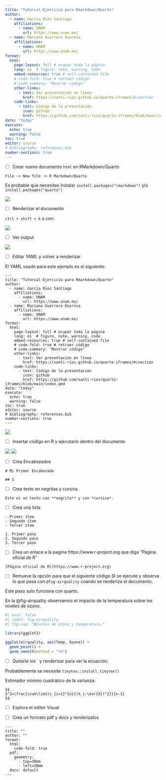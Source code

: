 ```yaml
---
title: "Tutorial-Ejercicio para Rmarkdown/Quarto"
author:
  - name: Garcia Rios Santiago
    affiliations:
      - name: UNAM
        url: https://www.unam.mx/
  - name: Mariana Guerrero Osornio
    affiliations:
      - name: UNAM
        url: https://www.unam.mx/
format: 
  html:
    page-layout: full # ocupar toda la página
    lang: es  # figure, note, warning, code
    embed-resources: true # self-contained file
    # code-fold: true # retraer código
    # code-summary: "Mostrar código"
    other-links:
      - text: Ver presentación en línea
        href: https://santi-rios.github.io/quarto-iframes/#/section
    code-links:
      - text: Código de la presentación
        icon: github
        href: https://github.com/santi-rios/quarto-iframes/blob/main/index.qmd
date: "today"
execute:
  echo: true  
  warning: false
toc: true
editor: source
# bibliography: references.bib  
number-sections: true
---
```


- [ ] Crear nuevo documento `html` en RMarkdown/Quarto

`File -> New file -> R Markdown/Quarto ` 

::: {.callout-note}
Es probable que necesites instalar `install.packages("rmarkdown")` y/o `install.packages("quarto")`
:::

![](./figuras/new-rmarkdown.gif)


- [ ] Renderizar el documento

`ctrl + shift + k` o con:

![](./figuras/knitting.gif)

- [ ] Ver output

![](./figuras/preview.gif)


- [ ] Editar YAML y volver a renderizar

::: {.callout-tip}
El YAML usado para este ejemplo es el siguiente:
```
---
title: "Tutorial-Ejercicio para Rmarkdown/Quarto"
author:
  - name: Garcia Rios Santiago
    affiliations:
      - name: UNAM
        url: https://www.unam.mx/
  - name: Mariana Guerrero Osornio
    affiliations:
      - name: UNAM
        url: https://www.unam.mx/
format: 
  html:
    page-layout: full # ocupar toda la página
    lang: es  # figure, note, warning, code
    embed-resources: true # self-contained file
    # code-fold: true # retraer código
    # code-summary: "Mostrar código"
    other-links:
      - text: Ver presentación en línea
        href: https://santi-rios.github.io/quarto-iframes/#/section
    code-links:
      - text: Código de la presentación
        icon: github
        href: https://github.com/santi-rios/quarto-iframes/blob/main/index.qmd
date: "today"
execute:
  echo: true  
  warning: false
toc: true
editor: source
# bibliography: references.bib  
number-sections: true
---
```
:::

![](./figuras/style-markdown.gif)

- [ ] Insertar código en R y ejecutarlo dentro del documento

![](./figuras/insert-rchunk.gif)
![](./figuras/run-chunk.gif)


- [ ] Crea Encabezados

::: {.callout-tip collapse="true"}
```
# Mi Primer Encabezado

## S
```
:::


- [ ] Crea texto en negritas y cursiva. 

::: {.callout-tip collapse="true"}
```
Este es un texto con **negrita** y con *cursiva*.
```
:::



- [ ] Crea una lista

::: {.callout-tip collapse="true"}
```
- Primer ítem
- Segundo ítem
- Tercer ítem

1. Primer paso
2. Segundo paso
3. Tercer paso
```
:::



- [ ] Crea un enlace a la pagina https://www.r-project.org que diga "Página oficial de R" 

::: {.callout-tip collapse="true"}
`[Página oficial de R](https://www.r-project.org)`
:::


- [ ] Remueve la opción para que el siguiente código SI se ejecute y observa lo que pasa con `@fig-airquality` cuando se renderiza el documento.

::: {.callout-warning}
Este paso solo funciona con quarto.
:::

En la @fig-airquality observamos el impacto de la temperatura sobre los niveles de ozono. 


```r
#| eval: false
#| label: fig-airquality
#| fig-cap: "Niveles de ozono y temperatura."

library(ggplot2)

ggplot(airquality, aes(Temp, Ozone)) + 
  geom_point() + 
  geom_smooth(method = "lm")

```

- [ ] Quitarle los ` y renderizar para ver la ecuación:

::: {.callout-note}
Probablemente se necesite `tinytex::install_tinytex()`
:::

Estimador mínimo cuadrático de la varianza:
```
$$
S^2=\frac{\sum\limits_{i=1}^{n}{(X_i-\bar{X})^2}}{n-1}
$$
```

- [ ] Explora el editor Visual


- [ ] Crea un formato pdf y docx y renderizalos


```
---
title: ""
author: ""
format:
  html: 
    code-fold: true
  pdf:
    geometry: 
      - top=30mm
      - left=30mm
  docx: default
---
```